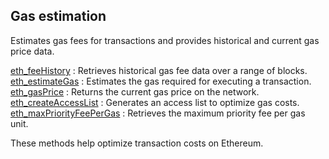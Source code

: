 ## Gas estimation

Estimates gas fees for transactions and provides historical and current gas price data.

[eth_feeHistory](/ethereum-api/gasestimation/eth_feeHistory) : Retrieves historical gas fee data over a range of blocks. \
[eth_estimateGas](/ethereum-api/gasestimation/eth_estimateGas) : Estimates the gas required for executing a transaction.  \
[eth_gasPrice](/ethereum-api/gasestimation/eth_gasPrice) : Returns the current gas price on the network.  \
[eth_createAccessList](/ethereum-api/gasestimation/eth_createAccessList) : Generates an access list to optimize gas costs.  \
[eth_maxPriorityFeePerGas](/ethereum-api/gasestimation/eth_maxPriorityFeePerGas) : Retrieves the maximum priority fee per gas unit.

These methods help optimize transaction costs on Ethereum.
